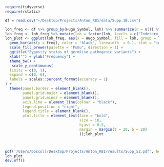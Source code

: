 ```r
require(tidyverse)
require(rstatix)
```


```r
df = read.csv("~/Desktop/Projects/Anton_RB1/data/Supp.1B.csv")

```

```r
loh_freq <- df %>% group_by(Hugo_Symbol, loh) %>% summarize(n = n()) %>% mutate(freq = n/sum(n))
loh_freq <- loh_freq %>% mutate(loh = factor(loh, levels = c("Indeterminate", "Heterozygous", "Second_Hit_Mut", "Loss_Ref", "LOH_CN")))
loh_plot <- ggplot(loh_freq, aes(x = Hugo_Symbol, fill = loh, group = loh)) +
  geom_bar(aes(y = freq), color = 'black', linewidth  = 0.1, stat = "identity", position = "fill") +
  scale_fill_brewer(palette = "PuBu", direction = 1) +
  ggtitle("Zygosity status of germline pathogenic variants") +
  xlab("") + ylab("Frequency") + 
  theme_bw() + 
   scale_y_continuous(
  limits = c(0, 1),
  expand = c(0, 0),
  labels = scales::percent_format(accuracy = 1)
) +
  theme(panel.border = element_blank(), 
        panel.grid.major = element_blank(), 
        panel.grid.minor = element_blank(), 
        axis.line = element_line(colour = "black"), 
        legend.position = "right", 
        legend.title = element_blank(), 
        plot.title = element_text(face = "bold", 
                                  size = 10, 
                                  hjust = 0.5, 
                                  margin = margin(t = 20, b = 20)
                                  ));loh_plot



pdf('/Users/boscoll/Desktop/Projects/Anton_RB1/results/Supp_S2.pdf', height = 4, width = 6)
loh_plot
dev.off()



```

